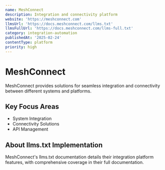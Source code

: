 ```yaml
---
name: MeshConnect
description: Integration and connectivity platform
website: 'https://meshconnect.com'
llmsUrl: 'https://docs.meshconnect.com/llms.txt'
llmsFullUrl: 'https://docs.meshconnect.com/llms-full.txt'
category: integration-automation
publishedAt: '2025-02-24'
contentType: platform
priority: high
---
```


# MeshConnect

MeshConnect provides solutions for seamless integration and connectivity between different systems and platforms.

## Key Focus Areas

- System Integration
- Connectivity Solutions
- API Management

## About llms.txt Implementation

MeshConnect's llms.txt documentation details their integration platform features, with comprehensive coverage in their full documentation.
